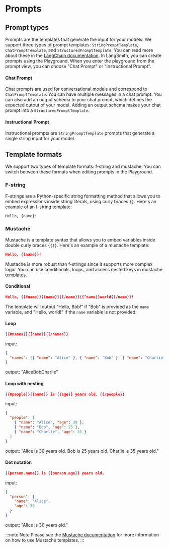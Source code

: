# Prompts

## Prompt types

Prompts are the templates that generate the input for your models. We support three types of prompt templates: `StringPromptTemplate`, `ChatPromptTemplate`, and `StructuredPromptTemplate`. You can read more about these in the [LangChain documentation](https://python.langchain.com/v0.2/docs/concepts/#prompt-templates).
In LangSmith, you can create prompts using the Playground. When you enter the playground from the prompt view, you can choose "Chat Prompt" or "Instructional Prompt".

#### Chat Prompt

Chat prompts are used for conversational models and correspond to `ChatPromptTemplate`. You can have multiple messages in a chat prompt.
You can also add an output schema to your chat prompt, which defines the expected output of your model. Adding an output schema makes your chat prompt into a `StructuredPromptTemplate`.

#### Instructional Prompt

Instructional prompts are `StringPromptTemplate` prompts that generate a single string input for your model.

## Template formats

We support two types of template formats: f-string and mustache. You can switch between these formats when editing prompts in the Playground.

### F-string

F-strings are a Python-specific string formatting method that allows you to embed expressions inside string literals, using curly braces `{}`.
Here's an example of an f-string template:

```python
Hello, {name}!
```

### Mustache

Mustache is a template syntax that allows you to embed variables inside double curly braces `{{}}`.
Here's an example of a mustache template:

```json
Hello, {{name}}!
```

Mustache is more robust than f-strings since it supports more complex logic. You can use conditionals, loops, and access nested keys in mustache templates.

#### Conditional

```json
Hello, {{#name}}{{name}}{{/name}}{{^name}}world{{/name}}!
```

The template will output "Hello, Bob!" if "Bob" is provided as the `name` variable, and "Hello, world!" if the `name` variable is not provided.

#### Loop

```json
{{#names}}{{name}}{{/names}}
```

input:

```json
{
  "names": [{ "name": "Alice" }, { "name": "Bob" }, { "name": "Charlie" }]
}
```

output: "AliceBobCharlie"

#### Loop with nesting

```json
{{#people}}{{name}} is {{age}} years old. {{/people}}
```

input:

```json
{
  "people": [
    { "name": "Alice", "age": 30 },
    { "name": "Bob", "age": 25 },
    { "name": "Charlie", "age": 35 }
  ]
}
```

output: "Alice is 30 years old. Bob is 25 years old. Charlie is 35 years old."

#### Dot notation

```json
{{person.name}} is {{person.age}} years old.
```

input:

```json
{
  "person": {
    "name": "Alice",
    "age": 30
  }
}
```

output: "Alice is 30 years old."

:::note Note
Please see the [Mustache documentation](https://mustache.github.io/mustache.5.html) for more information on how to use Mustache templates.
:::
